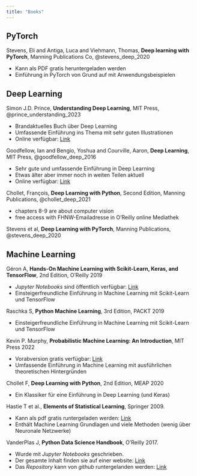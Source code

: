 ```yaml
---
title: "Books"
---
```


## PyTorch

Stevens, Eli and Antiga, Luca and Viehmann, Thomas, **Deep learning with PyTorch**, Manning Publications Co, @stevens_deep_2020

 - Kann als PDF gratis heruntergeladen werden
 - Einführung in PyTorch von Grund auf mit Anwendungsbeispielen


## Deep Learning

Simon J.D. Prince, **Understanding Deep Learning**, MIT Press,  @prince_understanding_2023

  - Brandaktuelles Buch über Deep Learning
  - Umfassende Einführung ins Thema mit sehr guten Illustrationen
  - Online verfügbar: [Link](https://udlbook.github.io/udlbook/)


Goodfellow, Ian and Bengio, Yoshua and Courville, Aaron, **Deep Learning**, MIT Press,  @goodfellow_deep_2016

 - Sehr gute und umfassende Einführung in Deep Learning
 - Etwas älter aber immer noch in weiten Teilen aktuell
 - Online verfügbar: [Link](https://www.deeplearningbook.org/)


Chollet, François, **Deep Learning with Python**, Second Edition, Manning Publications, @chollet_deep_2021

- chapters 8-9 are about computer vision
- free access with  FHNW-Emailadresse in O’Reilly online Mediathek


Stevens et al, **Deep Learning with PyTorch**, Manning Publications, @stevens_deep_2020


## Machine Learning

Géron A, **Hands-On Machine Learning with Scikit-Learn, Keras, and TensorFlow**, 2nd Edition, O'Reilly 2019

- *Jupyter Notebooks* sind öffentlich verfügbar: [Link](https://github.com/ageron/handson-ml2)
- Einsteigerfreundliche Einführung in Machine Learning mit Scikit-Learn und TensorFlow


Raschka S, **Python Machine Learning**, 3rd Edition, PACKT 2019

  - Einsteigerfreundliche Einführung in Machine Learning mit Scikit-Learn und TensorFlow


Kevin P. Murphy, **Probabilistic Machine Learning: An Introduction**, MIT Press 2022

  - Vorabversion gratis verfügbar: [Link](https://probml.github.io/pml-book/)
  - Umfassende Einführung in Machine Learning mit ausführlichen theoretischen Hintergründen


Chollet F, **Deep Learning with Python**, 2nd Edition, MEAP 2020

  - Ein Klassiker für eine Einführung in Deep Learning (und Keras)


Hastie T et al., **Elements of Statistical Learning**, Springer 2009.

  - Kann als pdf gratis runtergeladen werden: [Link](https://web.stanford.edu/~hastie/ElemStatLearn/)
  - Enthält Machine Learning Grundlagen und viele Methoden (wenig über Neuronale Netzwerke)

   
VanderPlas J, **Python Data Science Handbook**, O'Reilly 2017.

  - Wurde mit *Jupyter Notebooks* geschrieben.
  - Der gesamte Inhalt finden sie auf einer website: [Link](https://jakevdp.github.io/PythonDataScienceHandbook/)
  - Das *Repository* kann von *github* runtergelanden werden: [Link](https://github.com/jakevdp/PythonDataScienceHandbook)




